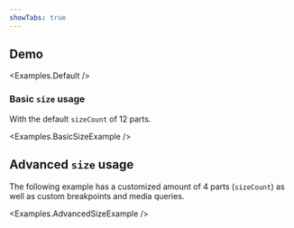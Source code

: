 ```yaml
---
showTabs: true
---
```



## Demo

<Examples.Default />

### Basic `size` usage

With the default `sizeCount` of 12 parts.

<Examples.BasicSizeExample />

## Advanced `size` usage

The following example has a customized amount of 4 parts (`sizeCount`) as well as custom breakpoints and media queries.

<Examples.AdvancedSizeExample />
